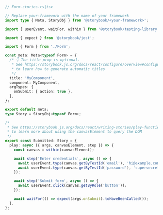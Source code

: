 ```ts
// Form.stories.ts|tsx

// Replace your-framework with the name of your framework
import type { Meta, StoryObj } from '@storybook/<your-framework>';

import { userEvent, waitFor, within } from '@storybook/testing-library';

import { expect } from '@storybook/jest';

import { Form } from './Form';

const meta: Meta<typeof Form> = {
  /* 👇 The title prop is optional.
   * See https://storybook.js.org/docs/react/configure/overview#configure-story-loading
   * to learn how to generate automatic titles
   */
  title: 'MyComponent',
  component: MyComponent,
  argTypes: {
    onSubmit: { action: true },
  },
};

export default meta;
type Story = StoryObj<typeof Form>;

/*
 * See https://storybook.js.org/docs/react/writing-stories/play-function#working-with-the-canvas
 * to learn more about using the canvasElement to query the DOM
 */
export const Submitted: Story = {
  play: async ({ args, canvasElement, step }) => {
    const canvas = within(canvasElement);

    await step('Enter credentials', async () => {
      await userEvent.type(canvas.getByTestId('email'), 'hi@example.com');
      await userEvent.type(canvas.getByTestId('password'), 'supersecret');
    });

    await step('Submit form', async () => {
      await userEvent.click(canvas.getByRole('button'));
    });

    await waitFor(() => expect(args.onSubmit).toHaveBeenCalled());
  },
};
```
